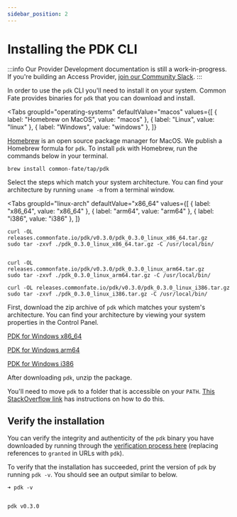 ```yaml
---
sidebar_position: 2
---
```



# Installing the PDK CLI

:::info
Our Provider Development documentation is still a work-in-progress. If you're building an Access Provider, [join our Community Slack](https://join.slack.com/t/commonfatecommunity/shared_invite/zt-q4m96ypu-_gYlRWD3k5rIsaSsqP7QMg).
:::

In order to use the `pdk` CLI you'll need to install it on your system. Common Fate provides binaries for `pdk` that you can download and install.

<Tabs
  groupId="operating-systems"
  defaultValue="macos"
  values={[
	  { label: "Homebrew on MacOS", value: "macos" },
	  { label: "Linux", value: "linux" },
	  { label: "Windows", value: "windows" },
	  ]}
>
<TabItem value="macos">

[Homebrew](https://brew.sh/) is an open source package manager for MacOS. We publish a Homebrew formula for `pdk`. To install `pdk` with Homebrew, run the commands below in your terminal.

```
brew install common-fate/tap/pdk
```

</TabItem>
<TabItem value="linux">

Select the steps which match your system architecture. You can find your architecture by running `uname -m` from a terminal window.

<Tabs
groupId="linux-arch"
defaultValue="x86_64"
values={[
{ label: "x86_64", value: "x86_64" },
{ label: "arm64", value: "arm64" },
{ label: "i386", value: "i386" },
]}
>

<TabItem value="x86_64">

```
curl -OL releases.commonfate.io/pdk/v0.3.0/pdk_0.3.0_linux_x86_64.tar.gz
sudo tar -zxvf ./pdk_0.3.0_linux_x86_64.tar.gz -C /usr/local/bin/

```

</TabItem>
<TabItem value="arm64">

```

curl -OL releases.commonfate.io/pdk/v0.3.0/pdk_0.3.0_linux_arm64.tar.gz
sudo tar -zxvf ./pdk_0.3.0_linux_arm64.tar.gz -C /usr/local/bin/

```

</TabItem>
<TabItem value="i386">

```
curl -OL releases.commonfate.io/pdk/v0.3.0/pdk_0.3.0_linux_i386.tar.gz
sudo tar -zxvf ./pdk_0.3.0_linux_i386.tar.gz -C /usr/local/bin/

```

</TabItem>
</Tabs>

</TabItem>

<TabItem value="windows">

First, download the zip archive of `pdk` which matches your system's architecture. You can find your architecture by viewing your system properties in the Control Panel.

[PDK for Windows x86_64](https://releases.commonfate.io/pdk/v0.3.0/pdk_0.3.0_windows_x86_64.zip)

[PDK for Windows arm64](https://releases.commonfate.io/pdk/v0.3.0/pdk_0.3.0_windows_arm64.zip)

[PDK for Windows i386](https://releases.commonfate.io/pdk/v0.3.0/pdk_0.3.0_windows_i386.zip)

After downloading `pdk`, unzip the package.

You'll need to move `pdk` to a folder that is accessible on your `PATH`. [This StackOverflow link](https://stackoverflow.com/questions/1618280/where-can-i-set-path-to-make-exe-on-windows) has instructions on how to do this.

</TabItem>

</Tabs>

## Verify the installation

You can verify the integrity and authenticity of the `pdk` binary you have downloaded by running through the [verification process here](/granted/security#release-verification) (replacing references to `granted` in URLs with `pdk`).

To verify that the installation has succeeded, print the version of `pdk` by running `pdk -v`. You should see an output similar to below.

```
➜ pdk -v


pdk v0.3.0

```
